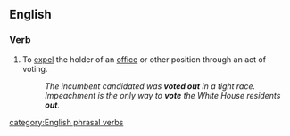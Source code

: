 ==English==

===Verb===
{{infl|en|verb|head=[[vote]] [[out]]}}

# {{context|transitive|or|intransitive}} To [[expel]] the holder of an [[office]] or other position through an act of voting.
#: ''The incumbent candidated was '''voted out''' in a tight race.''
#: ''Impeachment is the only way to '''vote''' the White House residents '''out'''.''
[[category:English phrasal verbs]]